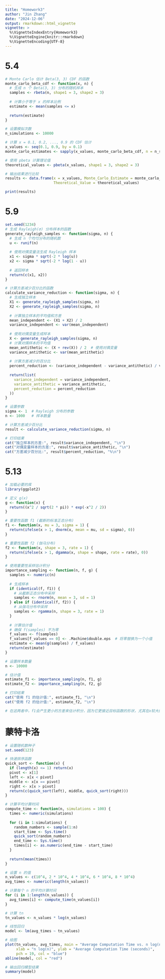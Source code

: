 ```yaml
---
title: "Homework3"
author: "Jin Zhang"
date: "2024-12-06"
output: rmarkdown::html_vignette
vignette: >
  %\VignetteIndexEntry{Homework3}
  %\VignetteEngine{knitr::rmarkdown}
  %\VignetteEncoding{UTF-8}
---
```


# 5.4
```r
# Monte Carlo 估计 Beta(3, 3) CDF 的函数
monte_carlo_beta_cdf <- function(x, n) {
  # 生成 n 个 Beta(3, 3) 分布的随机样本
  samples <- rbeta(n, shape1 = 3, shape2 = 3)
  
  # 计算小于等于 x 的样本比例
  estimate <- mean(samples <= x)
  
  return(estimate)
}

# 设置模拟次数
n_simulations <- 10000

# 计算 x = 0.1, 0.2, ..., 0.9 的 CDF 估计
x_values <- seq(0.1, 0.9, by = 0.1)
monte_carlo_estimates <- sapply(x_values, monte_carlo_beta_cdf, n = n_simulations)

# 使用 pbeta 计算理论值
theoretical_values <- pbeta(x_values, shape1 = 3, shape2 = 3)

# 输出结果进行比较
results <- data.frame(x = x_values, Monte_Carlo_Estimate = monte_carlo_estimates, 
                      Theoretical_Value = theoretical_values)

print(results)

```

# 5.9
```r
set.seed(1234)
# 生成 Rayleigh(σ) 分布样本的函数
generate_rayleigh_samples <- function(sigma, n) {
  # 生成 n 个均匀分布的随机数
  u <- runif(n)
  
  # 使用对偶变量法生成 Rayleigh 样本
  x1 <- sigma * sqrt(-2 * log(u))
  x2 <- sigma * sqrt(-2 * log(1 - u))
  
  # 返回样本
  return(c(x1, x2))
}

# 计算方差减少百分比的函数
calculate_variance_reduction <- function(sigma, n) {
  # 生成独立样本
  X1 <- generate_rayleigh_samples(sigma, n)
  X2 <- generate_rayleigh_samples(sigma, n)
  
  # 计算独立样本的平均值和方差
  mean_independent <- (X1 + X2) / 2
  variance_independent <- var(mean_independent)
  
  # 使用对偶变量生成样本
  X <- generate_rayleigh_samples(sigma, n)
  # 计算对偶样本的平均值
  mean_antithetic <- (X + rev(X)) / 2  # 使用对偶变量
  variance_antithetic <- var(mean_antithetic)
  
  # 计算方差减少的百分比
  percent_reduction <- (variance_independent - variance_antithetic) / variance_independent * 100
  
  return(list(
    variance_independent = variance_independent,
    variance_antithetic = variance_antithetic,
    percent_reduction = percent_reduction
  ))
}

# 设置参数
sigma <- 1  # Rayleigh 分布的参数
n <- 1000   # 样本数量

# 计算方差减少百分比
result <- calculate_variance_reduction(sigma, n)

# 打印结果
cat("独立样本的方差:", result$variance_independent, "\n")
cat("对偶变量样本的方差:", result$variance_antithetic, "\n")
cat("方差减少百分比:", result$percent_reduction, "%\n")

```
# 5.13
```r
# 加载必要的库
library(ggplot2)

# 定义 g(x)
g <- function(x) {
  return((x^2 / sqrt(2 * pi)) * exp(-x^2 / 2))
}

# 重要性函数 f1 (截断的标准正态分布)
f1 <- function(x, mu = 3, sigma = 1) {
  return(ifelse(x > 1, dnorm(x, mean = mu, sd = sigma), 0))
}

# 重要性函数 f2 (伽马分布)
f2 <- function(x, shape = 3, rate = 1) {
  return(ifelse(x > 1, dgamma(x, shape = shape, rate = rate), 0))
}

# 使用重要性采样估计积分
importance_sampling <- function(n, f, g) {
  samples <- numeric(n)
  
  # 生成样本
  if (identical(f, f1)) {
    # 从截断正态分布中采样
    samples <- rnorm(n, mean = 3, sd = 1)
  } else if (identical(f, f2)) {
    # 从伽马分布中采样
    samples <- rgamma(n, shape = 3, rate = 1)
  }
  
  # 计算估计值
  # 确保 f(samples) 不为零
  f_values <- f(samples)
  f_values[f_values == 0] <- .Machine$double.eps  # 将零替换为一个小值
  estimate <- mean(g(samples) / f_values)
  return(estimate)
}

# 设置样本数量
n <- 10000

# 估计值
estimate_f1 <- importance_sampling(n, f1, g)
estimate_f2 <- importance_sampling(n, f2, g)

# 打印结果
cat("使用 f1 的估计值:", estimate_f1, "\n")
cat("使用 f2 的估计值:", estimate_f2, "\n")

# 在这两者中，f1会产生更小的方差来估计积分，因为它更接近目标函数的形状，尤其在x较大的区域。此外，f1能够在目标函数的主要贡献区域内提供更多的权重，这通常会导致更有效的方差减少。选择与目标分布形状相似的分布通常会提高重要性采样的效率。
```

# 蒙特卡洛
```r
# 设置随机数种子
set.seed(123)

# 快速排序函数
quick_sort <- function(x) {
  if (length(x) <= 1) return(x)
  pivot <- x[1]
  left <- x[x < pivot]
  middle <- x[x == pivot]
  right <- x[x > pivot]
  return(c(quick_sort(left), middle, quick_sort(right)))
}

# 计算平均计算时间
compute_time <- function(n, simulations = 100) {
  times <- numeric(simulations)
  
  for (i in 1:simulations) {
    random_numbers <- sample(1:n)
    start_time <- Sys.time()
    quick_sort(random_numbers)
    end_time <- Sys.time()
    times[i] <- as.numeric(end_time - start_time)
  }
  
  return(mean(times))
}

# 设置 n 的值
n_values <- c(10^4, 2 * 10^4, 4 * 10^4, 6 * 10^4, 8 * 10^4)
avg_times <- numeric(length(n_values))

# 计算每个 n 的平均计算时间
for (i in 1:length(n_values)) {
  avg_times[i] <- compute_time(n_values[i])
}

# 计算 tn
tn_values <- n_values * log(n_values)

# 线性回归
model <- lm(avg_times ~ tn_values)

# 绘图
plot(tn_values, avg_times, main = "Average Computation Time vs. n log(n)",
     xlab = "n log(n)", ylab = "Average Computation Time (seconds)",
     pch = 19, col = "blue")
abline(model, col = "red")

# 输出回归模型结果
summary(model)

```
